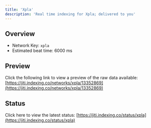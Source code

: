 ```yaml
---
title: 'Xpla'
description: 'Real time indexing for Xpla; delivered to you'
---
```


## Overview
- Network Key: `xpla`
- Estimated beat time: 6000 ms

## Preview
Click the following link to view a preview of the raw data available: [https://jiti.indexing.co/networks/xpla/13352869](https://jiti.indexing.co/networks/xpla/13352869)

## Status
Click here to view the latest status: [https://jiti.indexing.co/status/xpla](https://jiti.indexing.co/status/xpla)
